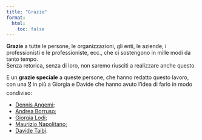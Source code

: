 ```yaml
---
title: "Grazie"
format:
  html:
    toc: false
---
```


**Grazie** a tutte le persone, le organizzazioni, gli enti, le aziende, i professionisti e le professioniste, ecc., che ci sostengono in mille modi da tanto tempo.<br>
Senza retorica, senza di loro, non saremo riusciti a realizzare anche questo.

E un **grazie speciale** a queste persone, che hanno redatto questo lavoro, con una 🎖️ in più a Giorgia e Davide che hanno avuto l'idea di farlo in modo condiviso:

- [Dennis Angemi](https://twitter.com/aborruso);
- [Andrea Borruso](https://twitter.com/DennisAngemi);
- [Giorgia Lodi](https://twitter.com/GiorgiaLodi);
- [Maurizio Napolitano](https://twitter.com/napo);
- [Davide Taibi](https://twitter.com/dataibi).

